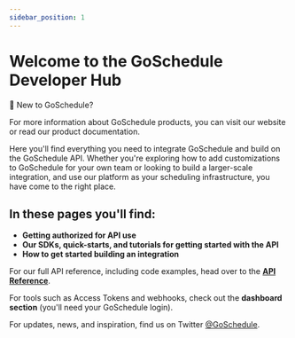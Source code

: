 ```yaml
---
sidebar_position: 1
---
```


# Welcome to the GoSchedule Developer Hub

<Alert icon={false} severity="info">
  <AlertTitle>📘 New to GoSchedule?</AlertTitle>
  
  For more information about GoSchedule products, you can visit our website or read our product documentation. 
</Alert>

Here you'll find everything you need to integrate GoSchedule and build on the GoSchedule API. Whether you're exploring how to add customizations to GoSchedule for your own team or looking to build a larger-scale integration, and use our platform as your scheduling infrastructure, you have come to the right place.

## In these pages you'll find:

- **Getting authorized for API use**
- **Our SDKs, quick-starts, and tutorials for getting started with the API**
- **How to get started building an integration**

For our full API reference, including code examples, head over to the [**API Reference**](/restful-api-reference).

For tools such as Access Tokens and webhooks, check out the **dashboard section** (you'll need your GoSchedule login).

For updates, news, and inspiration, find us on Twitter [@GoSchedule](https://twitter.com/GoSchedule).